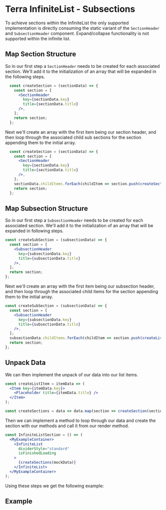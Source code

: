 

<Badge />

# Terra InfiniteList - Subsections

To achieve sections within the InfiniteList the only supported implementation is directly consuming the static variant of the `SectionHeader` and `SubsectionHeader` component. Expand/collapse functionality is not supported within the infinite list. 

## Map Section Structure
So in our first step a `SectionHeader` needs to be created for each associated section. We'll add it to the initialization of an array that will be expanded in the following steps.
```jsx
  const createSection = (sectionData) => {
    const section = [
      <SectionHeader
        key={sectionData.key}
        title={sectionData.title}
      />,
    ];
    return section;
  };
```
Next we'll create an array with the first item being our section header, and then loop through the associated child sub sections for the section appending them to the initial array.
```jsx
  const createSection = (sectionData) => {
    const section = [
      <SectionHeader
        key={sectionData.key}
        title={sectionData.title}
      />,
    ];
    sectionData.childItems.forEach(childItem => section.push(createSection(childItem)));
    return section;
  };
```
## Map Subsection Structure
So in our first step a `SubsectionHeader` needs to be created for each associated section. We'll add it to the initialization of an array that will be expanded in following steps.
```jsx
const createSubSection = (subsectionData) => {
  const section = [
    <SubsectionHeader
      key={subsectionData.key}
      title={subsectionData.title}
    />,
  ];
  return section;
};
```
Next we'll create an array with the first item being our subsection header, and then loop through the associated child items for the section appending them to the initial array.
```jsx
const createSubSection = (subsectionData) => {
  const section = [
    <SubsectionHeader
      key={subsectionData.key}
      title={subsectionData.title}
    />,
  ];
  subsectionData.childItems.forEach(childItem => section.push(createListItem(childItem)));
  return section;
};
```
## Unpack Data
We can then implement the unpack of our data into our list items.
```jsx
const createListItem = itemData => (
  <Item key={itemData.key}>
    <Placeholder title={itemData.title} />
  </Item>
);

const createSections = data => data.map(section => createSection(section));
```
Then we can implement a method to loop through our data and create the section with our methods and call it from our render method.
```jsx
const InfiniteListSection = () => (
  <MyExampleContainer>
    <InfiniteList
      dividerStyle="standard"
      isFinishedLoading
    >
      {createSections(mockData)}
    </InfiniteList>
  </MyExampleContainer>
);
```

Using these steps we get the following example:

## Example
<InfiniteListSubsection title='Sections Header Infinite List' />

